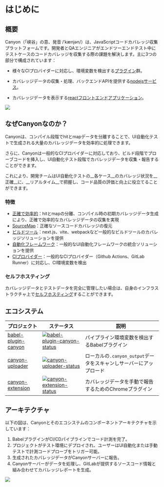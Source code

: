 # はじめに

## 概要

Canyon（「峡谷」の意、発音 /ˈkænjən/）は、JavaScriptコードカバレッジ収集プラットフォームです。開発者とQAエンジニアがエンドツーエンドテスト中にテストケースのコードカバレッジを収集する際の課題を解決します。主に3つの部分で構成されています：

- 様々なCIプロバイダーに対応し、環境変数を検出する[プラグイン](https://github.com/canyon-project/canyon/tree/main/plugins)群。

- カバレッジデータの収集・処理、バックエンドAPIを提供する[nodejsサービス](https://github.com/canyon-project/canyon/tree/main/packages/canyon-backend)。

- カバレッジデータを表示する[reactフロントエンドアプリケーション](https://github.com/canyon-project/canyon/tree/main/packages/canyon-platform)。

![](https://cdn.jsdelivr.net/gh/canyon-project/assets/docs/static/documentation/getting-started/introduction/home-screen.png)

## なぜCanyonなのか？

Canyonは、コンパイル段階でhitとmapデータを分離することで、UI自動化テストで生成される大量のカバレッジデータを効率的に処理できます。

さらに、Canyonは一般的なCIプロバイダーに対応しており、ビルド段階でプローブコードを挿入し、UI自動化テスト段階でカバレッジデータを収集・報告することができます。

これにより、開発チームはUI自動化テストの__各ケース__のカバレッジ状況を__正確__に、__リアルタイム__で把握し、コード品質の評価と向上に役立てることができます。

### 特徴

- [正確で効率的](/documentation/core-concepts/separate-hit-and-map)：hitとmapの分離、コンパイル時の初期カバレッジデータ生成により、正確で効率的なカバレッジデータの収集を実現
- [SourceMap](/documentation/core-concepts/restore-source-code-coverage)：正確なソースコードカバレッジの復元
- [ビルドツール](/documentation/installation/getting-started)：next.js、vite、webpackなど一般的なビルドツールのカバレッジソリューションを提供
- [自動化フレームワーク](/documentation/end-to-end-testing/getting-started)：一般的なUI自動化フレームワークの統合ソリューションを提供
- [CIプロバイダー](/documentation/reference/provider)：一般的なCIプロバイダー（Github Actions、GitLab Runner）に対応し、CI環境変数を検出

### セルフホスティング

カバレッジデータとテストデータを完全に管理したい場合は、自身のインフラストラクチャ上で[セルフホスティング](/documentation/self-host/community-edition/prerequisites)することができます。

## エコシステム

| プロジェクト          | ステータス                                                    | 説明                                         |
| --------------------- | ------------------------------------------------------------ | -------------------------------------------- |
| [babel-plugin-canyon] | [![babel-plugin-canyon-status]][babel-plugin-canyon-package] | パイプライン環境変数を検出するBabelプラグイン |
| [canyon-uploader]     | [![canyon-uploader-status]][canyon-uploader-package]         | ローカルの`.canyon_output`データをスキャンしサーバーにアップロード |
| [canyon-extension]    | [![canyon-extension-status]][canyon-extension-package]       | カバレッジデータを手動で報告するためのChromeプラグイン |

[babel-plugin-canyon]: /documentation/ecosystem/babel-plugin-canyon
[vite-plugin-canyon]: https://github.com/canyon-project/vite-plugin-canyon
[canyon-uploader]: /documentation/ecosystem/canyon-uploader
[canyon-extension]: /documentation/ecosystem/canyon-extension
[babel-plugin-canyon-status]: https://img.shields.io/npm/v/babel-plugin-canyon.svg
[vite-plugin-canyon-status]: https://img.shields.io/npm/v/vite-plugin-canyon.svg
[canyon-uploader-status]: https://img.shields.io/npm/v/canyon-uploader.svg
[canyon-extension-status]: https://img.shields.io/chrome-web-store/v/omnpafdjidgpdmlimbangcjjaaodbeof.svg
[babel-plugin-canyon-package]: https://npmjs.com/package/babel-plugin-canyon
[vite-plugin-canyon-package]: https://npmjs.com/package/babel-plugin-vite
[canyon-uploader-package]: https://npmjs.com/package/canyon-uploader
[canyon-extension-package]: https://chrome.google.com/webstore/detail/canyon/omnpafdjidgpdmlimbangcjjaaodbeof

## アーキテクチャ

以下の図は、Canyonとそのエコシステムのコンポーネントアーキテクチャを示しています：

1. BabelプラグインがCI/CDパイプラインでコード計測を完了。
2. プロジェクトがテスト環境にデプロイされ、ユーザーはUI自動化または手動テストで計測コードプローブをトリガー可能。
3. 生成されたカバレッジデータがCanyonサーバーに報告。
4. Canyonサーバーがデータを処理し、GitLabが提供するソースコード情報と組み合わせてカバレッジレポートを生成。

![](https://cdn.jsdelivr.net/gh/canyon-project/assets/docs/static/documentation/getting-started/introduction/architecture.png)
